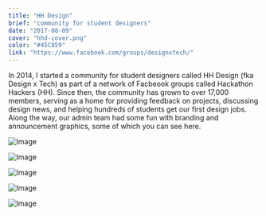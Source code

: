 ```yaml
---
title: "HH Design"
brief: "community for student designers"
date: "2017-08-09"
cover: "hhd-cover.png"
color: "#45C859"
link: "https://www.facebook.com/groups/designxtech/"
---
```


In 2014, I started a community for student designers called HH Design (fka Design x Tech) as part of a network of Facbeook groups called Hackathon Hackers (HH). Since then, the community has grown to over 17,000 members, serving as a home for providing feedback on projects, discussing design news, and helping hundreds of students get our first design jobs. Along the way, our admin team had some fun with branding and announcement graphics, some of which you can see here.

![Image](@/images/projects/hh-design/hhd-full-01.png)

![Image](@/images/projects/hh-design/hhd-logo-construction-dr.png)

![Image](@/images/projects/hh-design/1000-01.png)

![Image](@/images/projects/hh-design/30004.gif)

![Image](@/images/projects/hh-design/hhd-5000-01.png)
